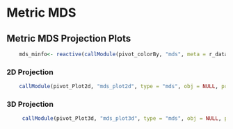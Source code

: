 
# Metric MDS

## Metric MDS Projection Plots

```r
    mds_minfo<- reactive(callModule(pivot_colorBy, "mds", meta = r_data$meta))
```

### 2D Projection

```r
    callModule(pivot_Plot2d, "mds_plot2d", type = "mds", obj = NULL, proj = as.data.frame(r_data$mds$mds_2d), minfo = mds_minfo())
```

### 3D Projection

```r
     callModule(pivot_Plot3d, "mds_plot3d", type = "mds", obj = NULL, proj = as.data.frame(r_data$mds$mds_3d), minfo = mds_minfo())
```


